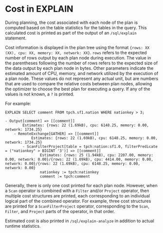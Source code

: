 # Cost in EXPLAIN

During planning, the cost associated with each node of the plan is computed
based on the table statistics for the tables in the query. This calculated cost
is printed as part of the output of an `/sql/explain` statement.

Cost information is displayed in the plan tree using the format
`{rows: XX (XX), cpu: XX, memory: XX, network: XX}`. `rows` refers to the
expected number of rows output by each plan node during execution. The value in
the parentheses following the number of rows refers to the expected size of the
data output by each plan node in bytes. Other parameters indicate the estimated
amount of CPU, memory, and network utilized by the execution of a plan node.
These values do not represent any actual unit, but are numbers that are used to
compare the relative costs between plan nodes, allowing the optimizer to choose
the best plan for executing a query. If any of the values is not known, a `?` is
printed.

For example:

```
EXPLAIN SELECT comment FROM tpch.sf1.nation WHERE nationkey > 3;
```

```text
- Output[comment] => [[comment]]
        Estimates: {rows: 22 (1.69kB), cpu: 6148.25, memory: 0.00, network: 1734.25}
    - RemoteExchange[GATHER] => [[comment]]
            Estimates: {rows: 22 (1.69kB), cpu: 6148.25, memory: 0.00, network: 1734.25}
        - ScanFilterProject[table = tpch:nation:sf1.0, filterPredicate = ("nationkey" > BIGINT '3')] => [[comment]]
                Estimates: {rows: 25 (1.94kB), cpu: 2207.00, memory: 0.00, network: 0.00}/{rows: 22 (1.69kB), cpu: 4414.00, memory: 0.00, network: 0.00}/{rows: 22 (1.69kB), cpu: 6148.25, memory: 0.00, network: 0.00}
                nationkey := tpch:nationkey
                comment := tpch:comment
```

Generally, there is only one cost printed for each plan node. However, when a
`Scan` operator is combined with a `Filter` and/or `Project` operator, then
multiple cost structures are printed, each corresponding to an individual
logical part of the combined operator. For example, three cost structures are
printed for a `ScanFilterProject` operator, corresponding to the `Scan`,
`Filter`, and `Project` parts of the operator, in that order.

Estimated cost is also printed in `/sql/explain-analyze` in addition to actual
runtime statistics.
